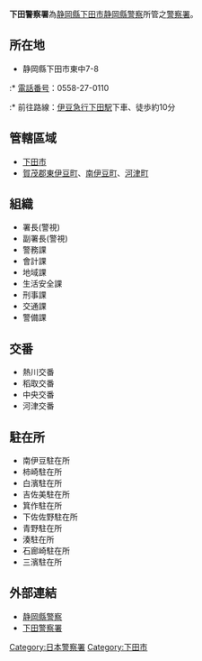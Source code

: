 {{japanese|japanese=下田警察署|kana=しもだけいさつしょ|romaji=shida-keisatsusho}}

'''下田警察署'''為[[静岡縣|静岡縣]][[下田市|下田市]][[静岡縣警察|静岡縣警察]]所管之[[警察署|警察署]]。

== 所在地 ==
* 静岡縣下田市東中7-8
:* [[電話番号|電話番号]]：0558-27-0110
:* 前往路線：[[伊豆急行|伊豆急行]][[下田駅|下田駅]]下車、徒歩約10分

== 管轄區域 ==
* [[下田市|下田市]]
* [[賀茂郡|賀茂郡]][[東伊豆町|東伊豆町]]、[[南伊豆町|南伊豆町]]、[[河津町|河津町]]

== 組織 ==
* 署長(警視)
* 副署長(警視)
* 警務課
* 會計課
* 地域課
* 生活安全課
* 刑事課
* 交通課
* 警備課

== 交番 ==
* 熱川交番
* 稻取交番
* 中央交番
* 河津交番

== 駐在所 ==
* 南伊豆駐在所
* 柿崎駐在所
* 白濱駐在所
* 吉佐美駐在所
* 箕作駐在所
* 下佐佐野駐在所
* 青野駐在所
* 湊駐在所
* 石廊崎駐在所
* 三濱駐在所

== 外部連結 ==
* [http://www.police.pref.shizuoka.jp/ 静岡縣警察]{{Wayback|url=http://www.police.pref.shizuoka.jp/ |date=20080328082013 }}
* [http://www.police.pref.shizuoka.jp/keisatusho/simoda/top-page/top-page.html 下田警察署] {{Wayback|url=http://www.police.pref.shizuoka.jp/keisatusho/simoda/top-page/top-page.html |date=20200214044905 }}

[[Category:日本警察署|Category:日本警察署]]
[[Category:下田市|Category:下田市]]